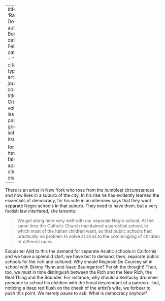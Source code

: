 
---
title: 'Rampant Democracy'
author: Du Bois, W.E.B.
date: Feb. 1911
categories: 
  - ""
citation: 
  type: article-journal
  container-title: The Crisis
  volume: 1
  issue: 4
  page: 21
google-scholar: true

format:
  html:
    toc: false
    appendix-cite-as: display
---



There is an artist in New York who rose from the humblest circumstances and now lives in a suburb of the city. In his rise he has evidently learned the essentials of democracy, for his wife in an interview says that they want separate Negro schools in that suburb. They need to have them, but a very foolish law interfered, she laments: 

> We got along here very well with our separate Negro school. At the same time the Catholic Church maintained a parochial school, to which most of the Italian children went, so that public schools had practically no problem to solve at all as to the commingling of children of different races.

Exquisite! Add to this the demand for separate Asiatic schools in California and we have a splendid start; we have but to demand, then, separate public schools for the rich and cultured. Why should Reginald De Courcey sit in school with Skinny Flynn and Isaac Baumgarten? Perish the thought! Then, too, we must in time distinguish between the Rich and the New Rich, the Real Thing and the Bounder. For instance, why should a Kentucky drummer presume to school his children with the lineal descendant of a patroon—but, noticing a deep red flush on the cheek of the artist's wife, we forbear to push this point. We merely pause to ask: What is democracy anyhow?

